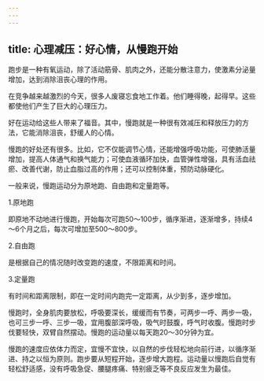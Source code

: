 ```yaml
---
---
---
```

title: 心理减压：好心情，从慢跑开始
---



跑步是一种有氧运动，除了活动筋骨、肌肉之外，还能分散注意力，使激素分泌量增加，达到消除沮丧心理的作用。

在竞争越来越激烈的今天，很多人废寝忘食地工作着。他们睡得晚，起得早。这些都使他们产生了巨大的心理压力。

好在运动给这些人带来了福音。其中，慢跑就是一种很有效减压和释放压力的方法，它能消除沮丧，舒缓人的心情。

慢跑的好处还有很多。比如，它不仅能调节心情，还能增强呼吸功能，可使肺活量增加，提高人体通气和换气能力；可使血液循环加快，血管弹性增强，具有活血祛瘀、改善代谢，防止血脂过高的作用；还可以控制体重，预防动脉硬化。

一般来说，慢跑运动分为原地跑、自由跑和定量跑等。

1.原地跑

即原地不动地进行慢跑，开始每次可跑50～100步，循序渐进，逐渐增多，持续4～6个月之后，每次可增加至500～800步。

2.自由跑

是根据自己的情况随时改变跑的速度，不限距离和时间。

3.定量跑

有时间和距离限制，即在一定时间内跑完一定距离，从少到多，逐步增加。

慢跑时，全身肌肉要放松，呼吸要深长，缓缓而有节奏，可两步一呼、两步一吸，也可三步一呼、三步一吸，宜用腹部深呼吸，吸气时鼓腹，呼气时收腹。慢跑时步伐要轻快，双臂自然摆动。慢跑的运动量以每天跑20～30分钟为宜。

慢跑的速度应依体力而定，宜慢不宜快，以自然的步伐轻松地向前行进，以循序渐进、持之以恒为原则。跑步要从短程开始，逐步增大跑程。运动量以慢跑后自觉有轻松舒适感，没有呼吸急促、腰腿疼痛、特别疲乏等不良反应发生为最佳。